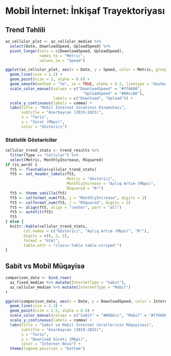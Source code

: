 # Mobil İnternet: İnkişaf Trayektoriyası

## Trend Təhlili

```r
az_cellular_plot <- az_cellular_median %>%
  select(Date, DownloadSpeed, UploadSpeed) %>%
  pivot_longer(cols = c(DownloadSpeed, UploadSpeed),
               names_to = "Metric",
               values_to = "Speed")

ggplot(az_cellular_plot, aes(x = Date, y = Speed, color = Metric, group = Metric)) +
  geom_line(size = 1.2) +
  geom_point(size = 2, alpha = 0.6) +
  geom_smooth(method = "lm", se = TRUE, alpha = 0.2, linetype = "dashed") +
  scale_color_manual(values = c("DownloadSpeed" = "#ff6600", 
                                  "UploadSpeed" = "#00cc66"),
                     labels = c("Download", "Upload")) +
  scale_y_continuous(labels = comma) +
  labs(title = "Mobil İnternet Sürətinin Dinamikası",
       subtitle = "Azərbaycan (2019-2025)",
       x = "Tarix",
       y = "Sürət (Mbps)",
       color = "Göstərici")
```

### Statistik Göstəricilər

```r
cellular_trend_stats <- trend_results %>%
  filter(Type == "Cellular") %>%
  select(Metric, MonthlyIncrease, RSquared)
if (is_word) {
  ft5 <- flextable(cellular_trend_stats)
  ft5 <- set_header_labels(ft5,
                           Metric = "Göstərici",
                           MonthlyIncrease = "Aylıq Artım (Mbps)",
                           RSquared = "R²")
  ft5 <- theme_vanilla(ft5)
  ft5 <- colformat_num(ft5, j = "MonthlyIncrease", digits = 2)
  ft5 <- colformat_num(ft5, j = "RSquared", digits = 2)
  ft5 <- align(ft5, align = "center", part = "all")
  ft5 <- autofit(ft5)
  ft5
} else {
  knitr::kable(cellular_trend_stats,
        col.names = c("Göstərici", "Aylıq Artım (Mbps)", "R²"),
        digits = c(0, 2, 2),
        format = "html",
        table.attr = "class='table table-striped'")
}
```

## Sabit vs Mobil Müqayisə

```r
comparison_data <- bind_rows(
  az_fixed_median %>% mutate(InternetType = "Sabit"),
  az_cellular_median %>% mutate(InternetType = "Mobil")
)

ggplot(comparison_data, aes(x = Date, y = DownloadSpeed, color = InternetType)) +
  geom_line(size = 1.3) +
  geom_point(size = 2.5, alpha = 0.6) +
  scale_color_manual(values = c("Sabit" = "#0066cc", "Mobil" = "#ff6600")) +
  scale_y_continuous(labels = comma) +
  labs(title = "Sabit və Mobil İnternet Sürətlərinin Müqayisəsi",
       subtitle = "Azərbaycan (2019-2025)",
       x = "Tarix",
       y = "Download Sürəti (Mbps)",
       color = "İnternet Növü") +
  theme(legend.position = "bottom")
```
